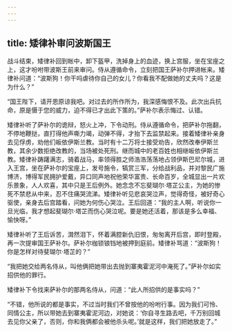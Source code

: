 ```yaml
---
---
---
```

title: 矮律补审问波斯国王
---




战斗结束，矮律补回到帐中，卸下盔甲，洗掉身上的血迹，换上宫服，坐在宝座之上，这才吩咐带波斯王前来审问。侍从遵循命令，立刻把国王萨补尔押进帐来。矮律补问道：“波斯狗！你干吗虐待你自己的女儿？你看我不配做她的丈夫吗？这是为什么？”

“国王陛下，请开恩原谅我吧。对过去的所作所为，我深感悔恨不及。此次出兵抗命，原是慑于您的威力，迫不得已才出此下策的。”萨补尔表示悔过、认错。

矮律补听了萨补尔的诡辩，怒火上冲，下令动刑。侍从遵循命令，把萨补尔拖翻，不停地鞭挞，直打得他声嘶力竭，动弹不得，才抬下去监禁起来。接着矮律补亲身去见俘虏，劝他们皈依伊斯兰教。当时有十二万将士接受劝告，欣然改奉伊斯兰教，其余少数拒绝改教的，当场被处死刑。继而城中的老百姓也相继皈依伊斯兰教。矮律补踌躇满志，骑着战马，率领得胜之师浩浩荡荡地占领伊斯巴尼尔城，进入王宫，坐在萨补尔的宝座上，发号施令，犒赏三军，分给战利品，并对黎民广施博济，博得军民拥护爱戴，异口同声地祝他荣华富贵、长命百岁，全城显出一片欢乐景象，人人欢喜，其中只是王后例外。她念念不忘斐瑚尔·塔芷公主，为她的惨死不禁悲从中来，忍不住痛哭流涕。矮律补听见悲哀哭泣声，觉得奇怪，被好奇心驱使，亲身去后宫踏看，问她为何伤心哭泣。王后回道：“我的主人啊，听说你一旦光临，我才想起斐瑚尔·塔芷而伤心哭泣呢。要是她还活着，那该是多么幸福、愉快呀。”

矮律补听了王后诉苦，潸然泪下，怀着满腔新仇旧恨，匆匆离开后宫，即时登殿，再一次提审国王萨补尔。萨补尔枷锁锒铛地被押到庭前。矮律补骂道：“波斯狗！你是怎样对待斐瑚尔·塔芷的？”

“我把她交给两名侍从，叫他俩把她带出去抛到寨夷霍泥河中淹死了。”萨补尔如实招供他的罪行。

矮律补下令找来萨补尔的那两名侍从，问道：“此人所招供的是事实吗？”

“不错，他所说的都是事实，不过当时我们不曾按他的吩咐行事。因为我们可怜、同情公主，所以带她去到寨夷霍泥河边，对她说：‘你自寻生路去吧，千万别回城去见你父亲了，否则，你和我俩都会被他杀头呢。’就是这样，我们把她放走了。”